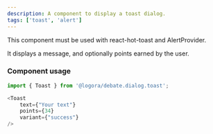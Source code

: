 ```yaml
---
description: A component to display a toast dialog.
tags: ['toast', 'alert']
---
```


This component must be used with react-hot-toast and AlertProvider.

It displays a message, and optionally points earned by the user.

### Component usage
```js
import { Toast } from '@logora/debate.dialog.toast';
```

```js
<Toast 
    text={"Your text"}
    points={34}
    variant={"success"}
/>
```